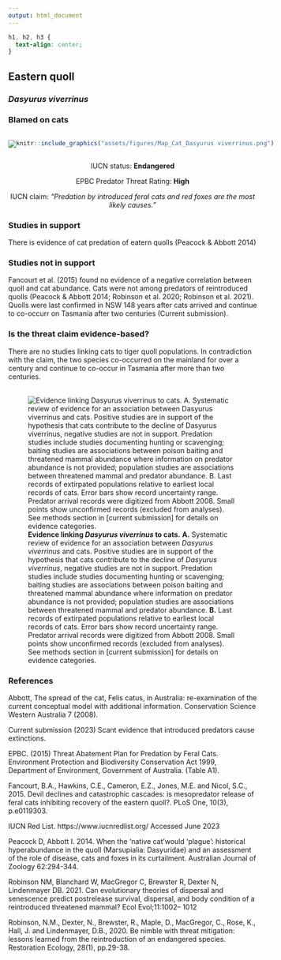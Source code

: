 ```yaml
---
output: html_document
---
```

```css
h1, h2, h3 {
  text-align: center;
}
```

## **Eastern quoll**
### *Dasyurus viverrinus*
### Blamed on cats

:::: {style="display: flex;"}

[![](assets/photos/Dasyurus viverrinus.png)](https://www.inaturalist.org/photos/114390835?size=original)

::: {}

:::

::: {}
  ```r
  knitr::include_graphics("assets/figures/Map_Cat_Dasyurus viverrinus.png")
  ```
:::

::::
<center>
IUCN status: **Endangered**

EPBC Predator Threat Rating: **High**

IUCN claim: *"Predation by introduced feral cats and red foxes are the most likely causes."*

</center>

### Studies in support

There is evidence of cat predation of eatern quolls (Peacock & Abbott 2014)

### Studies not in support

Fancourt et al. (2015) found no evidence of a negative correlation between quoll and cat abundance. Cats were not among predators of reintroduced quolls (Peacock & Abbott 2014; Robinson et al. 2020; Robinson et al. 2021). Quolls were last confirmed in NSW 148 years after cats arrived and continue to co-occurr on Tasmania after two centuries (Current submission).

### Is the threat claim evidence-based?

There are no studies linking cats to tiger quoll populations. In contradiction with the claim, the two species co-occurred on the mainland for over a century and continue to co-occur in Tasmania after more than two centuries.
<br>
<br>

![**Evidence linking *Dasyurus viverrinus* to cats.** **A.** Systematic review of evidence for an association between *Dasyurus viverrinus* and cats. Positive studies are in support of the hypothesis that cats contribute to the decline of *Dasyurus viverrinus*, negative studies are not in support. Predation studies include studies documenting hunting or scavenging; baiting studies are associations between poison baiting and threatened mammal abundance where information on predator abundance is not provided; population studies are associations between threatened mammal and predator abundance. **B.** Last records of extirpated populations relative to earliest local records of cats. Error bars show record uncertainty range. Predator arrival records were digitized from Abbott 2008. Small points show unconfirmed records (excluded from analyses). See methods section in [current submission] for details on evidence categories.](assets/figures/Main_Evidence_Cat_Dasyurus viverrinus.png)

### References

Abbott, The spread of the cat, Felis catus, in Australia: re-examination of the current conceptual model with additional information. Conservation Science Western Australia 7 (2008).

Current submission (2023) Scant evidence that introduced predators cause extinctions.

EPBC. (2015) Threat Abatement Plan for Predation by Feral Cats. Environment Protection and Biodiversity Conservation Act 1999, Department of Environment, Government of Australia. (Table A1).

Fancourt, B.A., Hawkins, C.E., Cameron, E.Z., Jones, M.E. and Nicol, S.C., 2015. Devil declines and catastrophic cascades: is mesopredator release of feral cats inhibiting recovery of the eastern quoll?. PLoS One, 10(3), p.e0119303.

IUCN Red List. https://www.iucnredlist.org/ Accessed June 2023

Peacock D, Abbott I. 2014. When the ‘native cat’would ‘plague’: historical hyperabundance in the quoll (Marsupialia: Dasyuridae) and an assessment of the role of disease, cats and foxes in its curtailment. Australian Journal of Zoology 62:294-344.

Robinson NM, Blanchard W, MacGregor C, Brewster R, Dexter N, Lindenmayer DB. 2021. Can evolutionary theories of dispersal and senescence predict postrelease survival, dispersal, and body condition of a reintroduced threatened mammal? Ecol Evol;11:1002– 1012

Robinson, N.M., Dexter, N., Brewster, R., Maple, D., MacGregor, C., Rose, K., Hall, J. and Lindenmayer, D.B., 2020. Be nimble with threat mitigation: lessons learned from the reintroduction of an endangered species. Restoration Ecology, 28(1), pp.29-38.


